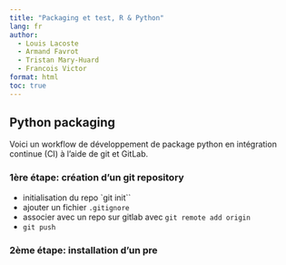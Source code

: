 ```yaml
---
title: "Packaging et test, R & Python"
lang: fr
author: 
  - Louis Lacoste
  - Armand Favrot
  - Tristan Mary-Huard
  - Francois Victor
format: html
toc: true
---
```


## Python packaging

Voici un workflow de développement de package python en intégration continue (CI) à l'aide de git et GitLab.

### 1ère étape: création d'un git repository

-   initialisation du repo \`git init\`\`
-   ajouter un fichier `.gitignore`
-   associer avec un repo sur gitlab avec `git remote add origin`
-   `git push`

### 2ème étape: installation d'un pre